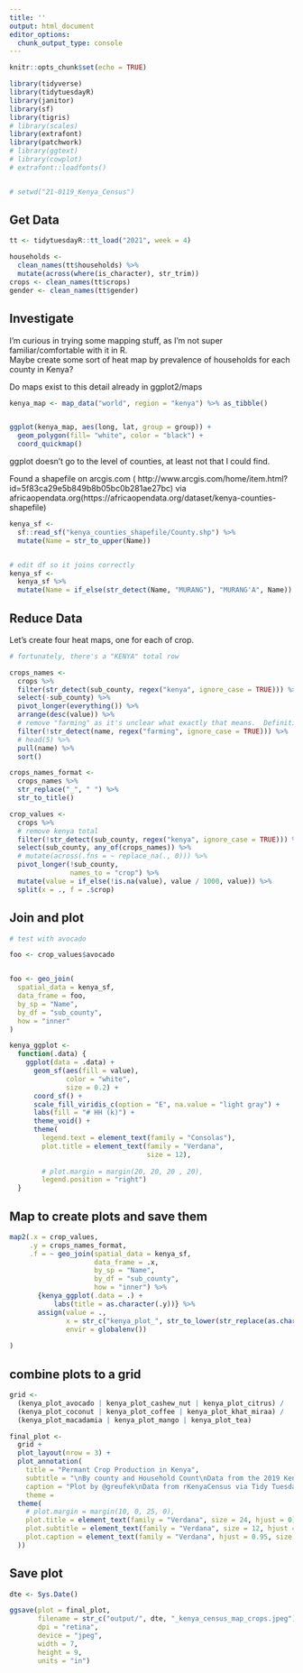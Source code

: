 ```yaml
---
title: ''
output: html_document
editor_options: 
  chunk_output_type: console
---
```


```r
knitr::opts_chunk$set(echo = TRUE)

library(tidyverse)
library(tidytuesdayR)
library(janitor)
library(sf)
library(tigris)
# library(scales)
library(extrafont)
library(patchwork)
# library(ggtext)
# library(cowplot)
# extrafont::loadfonts()


# setwd("21-0119_Kenya_Census")
```

## Get Data

```r
tt <- tidytuesdayR::tt_load("2021", week = 4)

households <- 
  clean_names(tt$households) %>% 
  mutate(across(where(is_character), str_trim))
crops <- clean_names(tt$crops)
gender <- clean_names(tt$gender)

```

## Investigate

I'm curious in trying some mapping stuff, as I'm not super familiar/comfortable with it in R.  
Maybe create some sort of heat map by prevalence of households for each county in Kenya?

Do maps exist to this detail already in ggplot2/maps

```r
kenya_map <- map_data("world", region = "kenya") %>% as_tibble()


ggplot(kenya_map, aes(long, lat, group = group)) +
  geom_polygon(fill= "white", color = "black") + 
  coord_quickmap()


```

ggplot doesn't go to the level of counties, at least not that I could find.

Found a shapefile on arcgis.com (	http://www.arcgis.com/home/item.html?id=5f83ca29e5b849b8b05bc0b281ae27bc) via africaopendata.org(https://africaopendata.org/dataset/kenya-counties-shapefile)

```r
kenya_sf <- 
  sf::read_sf("kenya_counties_shapefile/County.shp") %>% 
  mutate(Name = str_to_upper(Name))


# edit df so it joins correctly
kenya_sf <- 
  kenya_sf %>% 
  mutate(Name = if_else(str_detect(Name, "MURANG"), "MURANG'A", Name))
```

## Reduce Data

Let's create four heat maps, one for each of crop.

```r
# fortunately, there's a "KENYA" total row

crops_names <- 
  crops %>% 
  filter(str_detect(sub_county, regex("kenya", ignore_case = TRUE))) %>% 
  select(-sub_county) %>% 
  pivot_longer(everything()) %>% 
  arrange(desc(value)) %>% 
  # remove "farming" as it's unclear what exactly that means.  Definition is "Population growing farming crops"
  filter(!str_detect(name, regex("farming", ignore_case = TRUE))) %>% 
  # head(5) %>% 
  pull(name) %>% 
  sort()

crops_names_format <- 
  crops_names %>% 
  str_replace("_", " ") %>% 
  str_to_title()

crop_values <- 
  crops %>% 
  # remove kenya total
  filter(!str_detect(sub_county, regex("kenya", ignore_case = TRUE))) %>% 
  select(sub_county, any_of(crops_names)) %>% 
  # mutate(across(.fns = ~ replace_na(., 0))) %>% 
  pivot_longer(!sub_county, 
               names_to = "crop") %>% 
  mutate(value = if_else(!is.na(value), value / 1000, value)) %>% 
  split(x = ., f = .$crop)


```


## Join and plot

```r
# test with avocado

foo <- crop_values$avocado


foo <- geo_join(
  spatial_data = kenya_sf, 
  data_frame = foo, 
  by_sp = "Name", 
  by_df = "sub_county", 
  how = "inner"
)
```

```r

kenya_ggplot <- 
  function(.data) {
    ggplot(data = .data) +
      geom_sf(aes(fill = value), 
              color = "white", 
              size = 0.2) + 
      coord_sf() + 
      scale_fill_viridis_c(option = "E", na.value = "light gray") + 
      labs(fill = "# HH (k)") + 
      theme_void() +
      theme(
        legend.text = element_text(family = "Consolas"), 
        plot.title = element_text(family = "Verdana", 
                                  size = 12), 
        
        # plot.margin = margin(20, 20, 20 , 20), 
        legend.position = "right") 
  }
```

## Map to create plots and save them

```r

map2(.x = crop_values, 
     .y = crops_names_format,
     .f = ~ geo_join(spatial_data = kenya_sf, 
                     data_frame = .x, 
                     by_sp = "Name", 
                     by_df = "sub_county", 
                     how = "inner") %>% 
       {kenya_ggplot(.data = .) + 
           labs(title = as.character(.y))} %>% 
       assign(value = ., 
              x = str_c("kenya_plot_", str_to_lower(str_replace(as.character(.y), " ", "_"))), 
              envir = globalenv())
     
)
```


## combine plots to a grid

```r
grid <- 
  (kenya_plot_avocado | kenya_plot_cashew_nut | kenya_plot_citrus) / 
  (kenya_plot_coconut | kenya_plot_coffee | kenya_plot_khat_miraa) / 
  (kenya_plot_macadamia | kenya_plot_mango | kenya_plot_tea)

final_plot <- 
  grid +
  plot_layout(nrow = 3) +
  plot_annotation(
    title = "Permant Crop Production in Kenya", 
    subtitle = "\nBy county and Household Count\nData from the 2019 Kenya Population and Housing Census\n", 
    caption = "Plot by @greufek\nData from rKenyaCensus via Tidy Tuesday\nKenya Counties shapefile via openAfrica -- africaopendata.org/dataset/kenya-counties-shapefile", 
    theme =   
  theme(
    # plot.margin = margin(10, 0, 25, 0), 
    plot.title = element_text(family = "Verdana", size = 24, hjust = 0),
    plot.subtitle = element_text(family = "Verdana", size = 12, hjust =  0), 
    plot.caption = element_text(family = "Verdana", hjust = 0.95, size = 8) 
  ))
```

## Save plot 

```r
dte <- Sys.Date()

ggsave(plot = final_plot,
       filename = str_c("output/", dte, "_kenya_census_map_crops.jpeg"),
       dpi = "retina",
       device = "jpeg", 
       width = 7, 
       height = 9, 
       units = "in")
```


